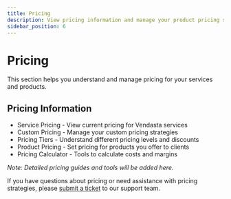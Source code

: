 ```yaml
---
title: Pricing
description: View pricing information and manage your product pricing strategies
sidebar_position: 6
---
```


# Pricing

This section helps you understand and manage pricing for your services and products.

## Pricing Information

- Service Pricing - View current pricing for Vendasta services
- Custom Pricing - Manage your custom pricing strategies
- Pricing Tiers - Understand different pricing levels and discounts
- Product Pricing - Set pricing for products you offer to clients
- Pricing Calculator - Tools to calculate costs and margins

*Note: Detailed pricing guides and tools will be added here.*

If you have questions about pricing or need assistance with pricing strategies, please [submit a ticket](https://support.vendasta.com/hc/en-us/requests/new) to our support team.